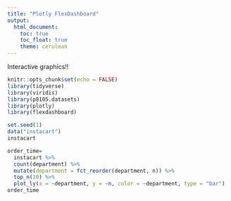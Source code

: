 ```yaml
---
title: "Plotly FlexDashboard"
output: 
  html_document:
    toc: true
    toc_float: true
    theme: cerulean
---
```


Interactive graphics!!

```r
knitr::opts_chunk$set(echo = FALSE)
library(tidyverse)
library(viridis)
library(p8105.datasets)
library(plotly)
library(flexdashboard)
```

```r
set.seed(1)
data("instacart")
instacart

order_time=
  instacart %>% 
  count(department) %>% 
  mutate(department = fct_reorder(department, n)) %>%  
  top_n(10) %>% 
  plot_ly(x = ~department, y = ~n, color = ~department, type = "bar")
order_time
```


